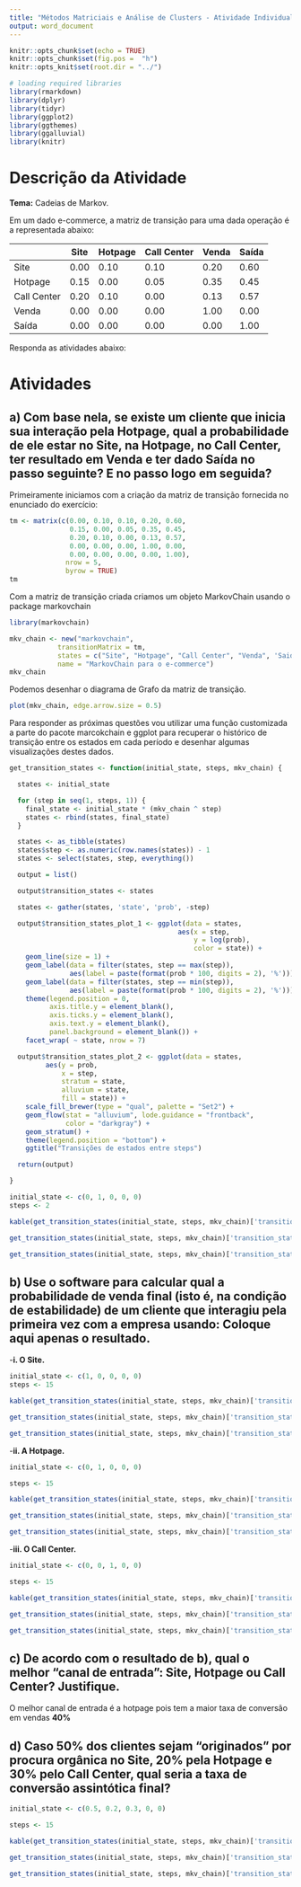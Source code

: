 ---
title: "Métodos Matriciais e Análise de Clusters - Atividade Individual - I"
output: word_document
---

```{r setup_exploration, include=FALSE}
knitr::opts_chunk$set(echo = TRUE)
knitr::opts_chunk$set(fig.pos =  "h")
knitr::opts_knit$set(root.dir = "../")

# loading required libraries
library(rmarkdown)
library(dplyr)
library(tidyr)
library(ggplot2)
library(ggthemes)
library(ggalluvial)
library(knitr)
```

# **Descrição da Atividade**

**Tema:** Cadeias de Markov.

Em um dado e-commerce, a matriz de transição para uma dada operação é a representada abaixo:

|             | Site | Hotpage  | Call Center | Venda | Saída |
| ----------- | ---- | -------- | ----------- | ----- | ----- |
| Site        | 0.00 | 0.10     | 0.10        | 0.20  | 0.60  |
| Hotpage     | 0.15 | 0.00     | 0.05        | 0.35  | 0.45  |
| Call Center | 0.20 | 0.10     | 0.00        | 0.13  | 0.57  |
| Venda       | 0.00 | 0.00     | 0.00        | 1.00  | 0.00  |
| Saída       | 0.00 | 0.00     | 0.00        | 0.00  | 1.00  |

Responda as atividades abaixo:

# **Atividades**

## a) Com base nela, se existe um cliente que inicia sua interação pela Hotpage, qual a probabilidade de ele estar no Site, na Hotpage, no Call Center, ter resultado em Venda e ter dado Saída no passo seguinte? E no passo logo em seguida?

Primeiramente iniciamos com a criação da matriz de transição fornecida no enunciado do exercício:

```{r criar_mtx, echo=TRUE, out.width = '100%'}

tm <- matrix(c(0.00, 0.10, 0.10, 0.20, 0.60,
               0.15, 0.00, 0.05, 0.35, 0.45,
               0.20, 0.10, 0.00, 0.13, 0.57,
               0.00, 0.00, 0.00, 1.00, 0.00,
               0.00, 0.00, 0.00, 0.00, 1.00),
              nrow = 5,
              byrow = TRUE) 
tm

```

Com a matriz de transição criada criamos um objeto MarkovChain usando o package markovchain

```{r mkv_chain, echo=TRUE, out.width = '100%', message=FALSE}

library(markovchain)

mkv_chain <- new("markovchain", 
            transitionMatrix = tm,
            states = c("Site", "Hotpage", "Call Center", "Venda", 'Saida'),
            name = "MarkovChain para o e-commerce") 
mkv_chain

```

Podemos desenhar o diagrama de Grafo da matriz de transição.

```{r plot, echo=TRUE, out.width = '100%', message=FALSE}

plot(mkv_chain, edge.arrow.size = 0.5)

```

Para responder as próximas questões vou utilizar uma função customizada a parte do pacote marcokchain e ggplot para recuperar o histórico de transição entre os estados em cada período e desenhar algumas visualizações destes dados.

```{r funcao, echo=TRUE, out.width = '100%', message=FALSE}

get_transition_states <- function(initial_state, steps, mkv_chain) {

  states <- initial_state

  for (step in seq(1, steps, 1)) {
    final_state <- initial_state * (mkv_chain ^ step)
    states <- rbind(states, final_state)
  }

  states <- as_tibble(states)
  states$step <- as.numeric(row.names(states)) - 1
  states <- select(states, step, everything())

  output = list()

  output$transition_states <- states

  states <- gather(states, 'state', 'prob', -step)

  output$transition_states_plot_1 <- ggplot(data = states,
                                          aes(x = step,
                                              y = log(prob),
                                              color = state)) +
    geom_line(size = 1) +
    geom_label(data = filter(states, step == max(step)),
               aes(label = paste(format(prob * 100, digits = 2), '%'))) +
    geom_label(data = filter(states, step == min(step)),
               aes(label = paste(format(prob * 100, digits = 2), '%'))) +
    theme(legend.position = 0,
          axis.title.y = element_blank(),
          axis.ticks.y = element_blank(),
          axis.text.y = element_blank(),
          panel.background = element_blank()) +
    facet_wrap( ~ state, nrow = 7)

  output$transition_states_plot_2 <- ggplot(data = states,
         aes(y = prob,
             x = step,
             stratum = state,
             alluvium = state,
             fill = state)) +
    scale_fill_brewer(type = "qual", palette = "Set2") +
    geom_flow(stat = "alluvium", lode.guidance = "frontback",
              color = "darkgray") +
    geom_stratum() +
    theme(legend.position = "bottom") +
    ggtitle("Transições de estados entre steps")

  return(output)

}

```

```{r atividade_a, echo=TRUE, out.width = '100%'}
initial_state <- c(0, 1, 0, 0, 0)
steps <- 2

kable(get_transition_states(initial_state, steps, mkv_chain)['transition_states'])

get_transition_states(initial_state, steps, mkv_chain)['transition_states_plot_1']

get_transition_states(initial_state, steps, mkv_chain)['transition_states_plot_2']

```

## b) Use o software para calcular qual a probabilidade de venda final (isto é, na condição de estabilidade) de um cliente que interagiu pela primeira vez com a empresa usando: Coloque aqui apenas o resultado.

-**i.	O Site.**
```{r atividade_b1, echo=TRUE, out.width = '100%'}
initial_state <- c(1, 0, 0, 0, 0)
steps <- 15

kable(get_transition_states(initial_state, steps, mkv_chain)['transition_states'])

get_transition_states(initial_state, steps, mkv_chain)['transition_states_plot_1']

get_transition_states(initial_state, steps, mkv_chain)['transition_states_plot_2']
```

-**ii.	A Hotpage.**
```{r atividade_b2, echo=TRUE, out.width = '100%'}
initial_state <- c(0, 1, 0, 0, 0)

steps <- 15

kable(get_transition_states(initial_state, steps, mkv_chain)['transition_states'])

get_transition_states(initial_state, steps, mkv_chain)['transition_states_plot_1']

get_transition_states(initial_state, steps, mkv_chain)['transition_states_plot_2']

```

-**iii.	O Call Center.**
```{r atividade_b3, echo=TRUE, out.width = '100%'}
initial_state <- c(0, 0, 1, 0, 0)

steps <- 15

kable(get_transition_states(initial_state, steps, mkv_chain)['transition_states'])

get_transition_states(initial_state, steps, mkv_chain)['transition_states_plot_1']

get_transition_states(initial_state, steps, mkv_chain)['transition_states_plot_2']

```


## c) De acordo com o resultado de b), qual o melhor “canal de entrada”: Site, Hotpage ou Call Center? Justifique.

O melhor canal de entrada é a hotpage pois tem a maior taxa de conversão em vendas **40%**

## d) Caso 50% dos clientes sejam “originados” por procura orgânica no Site, 20% pela Hotpage e 30% pelo Call Center, qual seria a taxa de conversão assintótica final?

```{r atividade_d, echo=TRUE, out.width = '100%'}
initial_state <- c(0.5, 0.2, 0.3, 0, 0)

steps <- 15

kable(get_transition_states(initial_state, steps, mkv_chain)['transition_states'])

get_transition_states(initial_state, steps, mkv_chain)['transition_states_plot_1']

get_transition_states(initial_state, steps, mkv_chain)['transition_states_plot_2']
```
